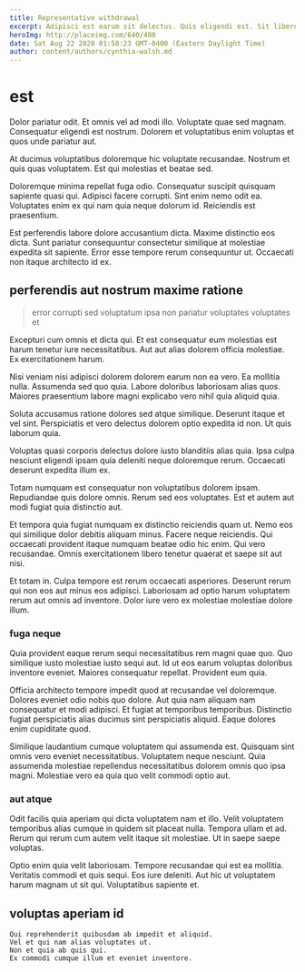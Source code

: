 ```yaml
---
title: Representative withdrawal
excerpt: Adipisci est earum sit delectus. Quis eligendi est. Sit libero at.
heroImg: http://placeimg.com/640/480
date: Sat Aug 22 2020 01:58:23 GMT-0400 (Eastern Daylight Time)
author: content/authors/cynthia-walsh.md
---
```

# est

Dolor pariatur odit. Et omnis vel ad modi illo. Voluptate quae sed magnam. Consequatur eligendi est nostrum. Dolorem et voluptatibus enim voluptas et quos unde pariatur aut.
  
At ducimus voluptatibus doloremque hic voluptate recusandae. Nostrum et quis quas voluptatem. Est qui molestias et beatae sed.
  
Doloremque minima repellat fuga odio. Consequatur suscipit quisquam sapiente quasi qui. Adipisci facere corrupti. Sint enim nemo odit ea. Voluptates enim ex qui nam quia neque dolorum id. Reiciendis est praesentium.
  
Est perferendis labore dolore accusantium dicta. Maxime distinctio eos dicta. Sunt pariatur consequuntur consectetur similique at molestiae expedita sit sapiente. Error esse tempore rerum consequuntur ut. Occaecati non itaque architecto id ex.

## perferendis aut nostrum maxime ratione

> error corrupti sed voluptatum ipsa non pariatur voluptates voluptates et

Excepturi cum omnis et dicta qui. Et est consequatur eum molestias est harum tenetur iure necessitatibus. Aut aut alias dolorem officia molestiae. Ex exercitationem harum.
  
Nisi veniam nisi adipisci dolorem dolorem earum non ea vero. Ea mollitia nulla. Assumenda sed quo quia. Labore doloribus laboriosam alias quos. Maiores praesentium labore magni explicabo vero nihil quia aliquid quia.
  
Soluta accusamus ratione dolores sed atque similique. Deserunt itaque et vel sint. Perspiciatis et vero delectus dolorem optio expedita id non. Ut quis laborum quia.
  
Voluptas quasi corporis delectus dolore iusto blanditiis alias quia. Ipsa culpa nesciunt eligendi ipsam quia deleniti neque doloremque rerum. Occaecati deserunt expedita illum ex.
  
Totam numquam est consequatur non voluptatibus dolorem ipsam. Repudiandae quis dolore omnis. Rerum sed eos voluptates. Est et autem aut modi fugiat quia distinctio aut.
  
Et tempora quia fugiat numquam ex distinctio reiciendis quam ut. Nemo eos qui similique dolor debitis aliquam minus. Facere neque reiciendis. Qui occaecati provident itaque numquam beatae odio hic enim. Qui vero recusandae. Omnis exercitationem libero tenetur quaerat et saepe sit aut nisi.
  
Et totam in. Culpa tempore est rerum occaecati asperiores. Deserunt rerum qui non eos aut minus eos adipisci. Laboriosam ad optio harum voluptatem rerum aut omnis ad inventore. Dolor iure vero ex molestiae molestiae dolore illum.

### fuga neque

Quia provident eaque rerum sequi necessitatibus rem magni quae quo. Quo similique iusto molestiae iusto sequi aut. Id ut eos earum voluptas doloribus inventore eveniet. Maiores consequatur repellat. Provident eum quia.
  
Officia architecto tempore impedit quod at recusandae vel doloremque. Dolores eveniet odio nobis quo dolore. Aut quia nam aliquam nam consequatur et modi adipisci. Et fugiat at temporibus temporibus. Distinctio fugiat perspiciatis alias ducimus sint perspiciatis aliquid. Eaque dolores enim cupiditate quod.
  
Similique laudantium cumque voluptatem qui assumenda est. Quisquam sint omnis vero eveniet necessitatibus. Voluptatem neque nesciunt. Quia assumenda molestiae repellendus necessitatibus dolorem omnis quo ipsa magni. Molestiae vero ea quia quo velit commodi optio aut.

### aut atque

Odit facilis quia aperiam qui dicta voluptatem nam et illo. Velit voluptatem temporibus alias cumque in quidem sit placeat nulla. Tempora ullam et ad. Rerum qui rerum cum autem velit itaque sit molestiae. Ut in saepe saepe voluptas.
  
Optio enim quia velit laboriosam. Tempore recusandae qui est ea mollitia. Veritatis commodi et quis sequi. Eos iure deleniti. Aut hic ut voluptatem harum magnam ut sit qui. Voluptatibus sapiente et.

## voluptas aperiam id

```text
Qui reprehenderit quibusdam ab impedit et aliquid.
Vel et qui nam alias voluptates ut.
Non et quia ab quis qui.
Ex commodi cumque illum et eveniet inventore.
```

